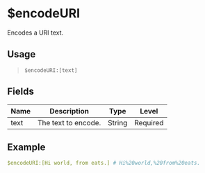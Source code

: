 # $encodeURI
Encodes a URI text.

## Usage
> `$encodeURI:[text]`

## Fields
| Name  | Description           | Type   | Level    |
| ----- | --------------------- | ------ | -------- |
| text  | The text to encode.   | String | Required |

## Example
```yaml
$encodeURI:[Hi world, from eats.] # Hi%20world,%20from%20eats.
```